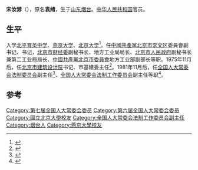 '''宋汝棼'''（{{bd|1922年|2月|2014年|1月20日|catIdx=S宋}}），原名'''袁{{ruby|綍|-{zh-cn:fú;zh-tw:ㄈㄨˊ}-}}绪'''，生于[[山东|山东]][[烟台|烟台]]。[[中华人民共和国|中华人民共和国]]官员。

==生平==
入学[[北平育英中学|北平育英中学]]、[[燕京大学|燕京大学]]、[[北京大学|北京大学]]<ref>{{cite news|title=建立北京大学党支部|url=http://book.people.com.cn/GB/69399/107422/150036/8998985.html|accessdate=2014-02-08|newspaper=人民网|archive-date=2012-05-15|archive-url=https://web.archive.org/web/20120515091710/http://book.people.com.cn/GB/69399/107422/150036/8998985.html|dead-url=no}}</ref>。任[[中國共產黨|中國共產黨]][[北京市|北京市]][[崇文区|崇文区]]委員會副书记、书记，[[北京市财经委|北京市财经委]]副秘书长、地方工业局局长、[[北京市人民政府|北京市人民政府]]副秘书长兼第二工业局局长、[[中國共產黨北京市委員會|中國共產黨北京市委員會]]地方工业部副部长等职。1975年11月后，任[[北京市建筑设计研究院有限公司|北京市建筑设计院]]书记、市基建委主任<ref>{{cite news|title=宋汝棼同志逝世|url=http://news.xinhuanet.com/politics/2014-02/07/c_119233926.htm|accessdate=2014-02-08|newspaper=新华网|archive-date=2014-02-10|archive-url=https://web.archive.org/web/20140210191058/http://news.xinhuanet.com/politics/2014-02/07/c_119233926.htm|dead-url=no}}</ref>。1981年11月后，任[[全国人大常委会法制委员会|全国人大常委会法制委员会]]副主任<ref>{{cite news|title=宋汝棼：中国经济立法见证人|url=http://www.npc.gov.cn/npc/zgrdzz/2011-09/19/content_1671463.htm|accessdate=2014-02-08|newspaper=全国人民代表大会|archive-url=https://web.archive.org/web/20120721061808/http://www.npc.gov.cn/npc/zgrdzz/2011-09/19/content_1671463.htm|archive-date=2012-07-21|dead-url=yes}}</ref>、[[全国人大常委会法制工作委员会|全国人大常委会法制工作委员会]]副主任等职<ref>{{cite news|title=宋汝棼同志逝世|url=http://cpc.people.com.cn/n/2014/0207/c87393-24293285.html|accessdate=2014-02-08|newspaper=人民网|archive-date=2014-02-08|archive-url=https://web.archive.org/web/20140208025153/http://cpc.people.com.cn/n/2014/0207/c87393-24293285.html|dead-url=no}}</ref>。

==参考==
{{reflist}}
{{中国政治人物小作品}}

[[Category:第七届全国人大常委会委员|Category:第七届全国人大常委会委员]]
[[Category:第六届全国人大常委会委员|Category:第六届全国人大常委会委员]]
[[Category:國立北京大學校友|Category:國立北京大學校友]]
[[Category:全国人大常委会法制工作委员会副主任|Category:全国人大常委会法制工作委员会副主任]]
[[Category:烟台人|Category:烟台人]]
[[Category:燕京大學校友|Category:燕京大學校友]]